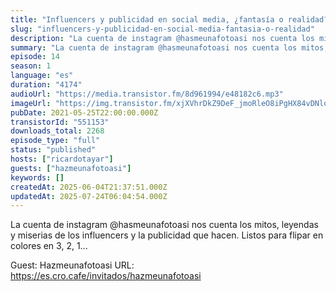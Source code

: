 ```yaml
---
title: "Influencers y publicidad en social media, ¿fantasía o realidad?, con @hazmeunafotoasi"
slug: "influencers-y-publicidad-en-social-media-fantasia-o-realidad"
description: "La cuenta de instagram @hasmeunafotoasi nos cuenta los mitos, leyendas y miserias de los influencers y la publicidad que hacen. Listos para flipar en colores en 3, 2, 1...\n\nGuest: Hazmeunafotoasi\nURL: https://es.cro.cafe/invitados/hazmeunafotoasi"
summary: "La cuenta de instagram @hasmeunafotoasi nos cuenta los mitos, leyendas y miserias de los influencers y la publicidad que hacen. Listos para flipar en colores en 3, 2, 1..."
episode: 14
season: 1
language: "es"
duration: "4174"
audioUrl: "https://media.transistor.fm/8d961994/e48182c6.mp3"
imageUrl: "https://img.transistor.fm/xjXVhrDkZ9DeF_jmoRleO8iPgHX84vDNloLIsZ3AFRI/rs:fill:0:0:1/w:3000/h:3000/q:60/aHR0cHM6Ly9pbWct/dXBsb2FkLXByb2R1/Y3Rpb24udHJhbnNp/c3Rvci5mbS9hOGU3/NjRiMDljMzA2MmJi/NjJhNGUyNTgxNDI3/YWU1My5qcGc.webp"
pubDate: 2021-05-25T22:00:00.000Z
transistorId: "551153"
downloads_total: 2268
episode_type: "full"
status: "published"
hosts: ["ricardotayar"]
guests: ["hazmeunafotoasi"]
keywords: []
createdAt: 2025-06-04T21:37:51.000Z
updatedAt: 2025-07-24T06:04:54.000Z
---
```


La cuenta de instagram @hasmeunafotoasi nos cuenta los mitos, leyendas y miserias de los influencers y la publicidad que hacen. Listos para flipar en colores en 3, 2, 1...

Guest: Hazmeunafotoasi
URL: https://es.cro.cafe/invitados/hazmeunafotoasi
